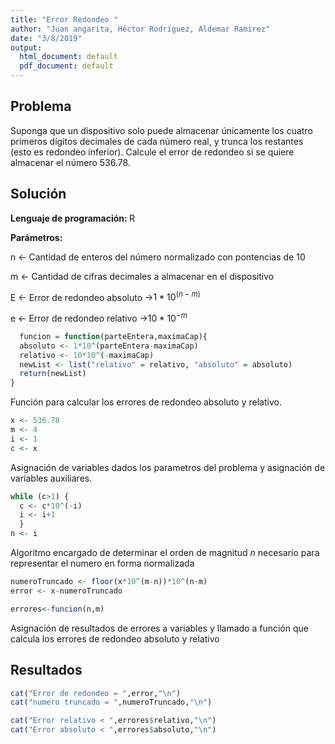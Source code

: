 ```yaml
---
title: "Error Redondeo "
author: "Juan angarita, Héctor Rodríguez, Aldemar Ramirez"
date: "3/8/2019"
output:
  html_document: default
  pdf_document: default
---
```


## Problema
Suponga que un dispositivo solo puede almacenar únicamente los cuatro primeros
dígitos decimales de cada número real, y trunca los restantes (esto es redondeo inferior).
Calcule el error de redondeo si se quiere almacenar el número 536.78.

## Solución 

**Lenguaje de programación: ** R

**Parámetros: **

n <- Cantidad de enteros del número normalizado con pontencias de 10

m <- Cantidad de cifras decimales a almacenar en el dispositivo

E <- Error de redondeo absoluto ->$1*10^{(n-m)}$

e <- Error de redondeo relativo ->$10*10^{-m}$

```r
  funcion = function(parteEntera,maximaCap){
  absoluto <- 1*10^(parteEntera-maximaCap)
  relativo <- 10*10^(-maximaCap)
  newList <- list("relativo" = relativo, "absoluto" = absoluto)
  return(newList)
}
```
Función para calcular los errores de redondeo absoluto y relativo.
```r
x <- 536.78
m <- 4
i <- 1
c <- x
```
Asignación de variables dados los parametros del problema y asignación de variables auxiliares. 

```r
while (c>1) {
  c <- c*10^(-i)
  i <- i+1
  }
n <- i
```
Algoritmo encargado de determinar el orden de magnitud *n* necesario para representar el numero en forma normalizada

```r
numeroTruncado <- floor(x*10^(m-n))*10^(n-m)
error <- x-numeroTruncado

errores<-funcion(n,m)
```
Asignación de resultados de errores a variables y llamado a función que calcula los errores de redondeo absoluto y relativo

## Resultados

```r
cat("Error de redondeo = ",error,"\n")
cat("numero truncado = ",numeroTruncado,"\n")
```

```r
cat("Error relativo < ",errores$relativo,"\n")
cat("Error absoluto < ",errores$absoluto,"\n")
```